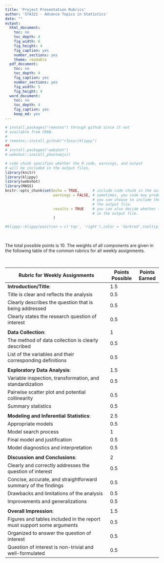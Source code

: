 ```yaml
---
title: 'Project Presentation Rubrics'
author: 'STA321 - Advance Topics in Statistics'
date: ""
output:
  html_document: 
    toc: no
    toc_depth: 4
    fig_width: 6
    fig_height: 4
    fig_caption: yes
    number_sections: yes
    theme: readable
  pdf_document: 
    toc: no
    toc_depth: 4
    fig_caption: yes
    number_sections: yes
    fig_width: 5
    fig_height: 4
  word_document: 
    toc: no
    toc_depth: 4
    fig_caption: yes
    keep_md: yes
---
```

<style type="text/css">
div#TOC li {
    list-style:none;
    background-image:none;
    background-repeat:none;
    background-position:0;
}
h1.title {
  font-size: 20px;
  color: DarkRed;
  text-align: center;
}
h4.author { /* Header 4 - and the author and data headers use this too  */
    font-size: 18px;
  font-family: "Times New Roman", Times, serif;
  color: DarkRed;
  text-align: center;
}
h4.date { /* Header 4 - and the author and data headers use this too  */
  font-size: 18px;
  font-family: "Times New Roman", Times, serif;
  color: DarkBlue;
  text-align: center;
}
h1 { /* Header 3 - and the author and data headers use this too  */
    font-size: 22px;
    font-family: "Times New Roman", Times, serif;
    color: darkred;
    text-align: center;
}
h2 { /* Header 3 - and the author and data headers use this too  */
    font-size: 18px;
    font-family: "Times New Roman", Times, serif;
    color: navy;
    text-align: left;
}

h3 { /* Header 3 - and the author and data headers use this too  */
    font-size: 15px;
    font-family: "Times New Roman", Times, serif;
    color: navy;
    text-align: left;
}

h4 { /* Header 4 - and the author and data headers use this too  */
    font-size: 18px;
    font-family: "Times New Roman", Times, serif;
    color: darkred;
    text-align: left;
}
</style>

```r
# install.packages("remotes") through github since it not
# available from CRAN. 
# 
# remotes::install_github("rlesur/klippy")
##
# install.packages("webshot")
# webshot::install_phantomjs()

# code chunk specifies whether the R code, warnings, and output 
# will be included in the output files.
library(knitr)
library(klippy)
library(webshot)
library(MASS)
knitr::opts_chunk$set(echo = TRUE,      # include code chunk in the output file
                      warnings = FALSE, # sometimes, you code may produce warning messages,
                                        # you can choose to include the warning messages in
                                        # the output file. 
                      results = TRUE    # you can also decide whether to include the output
                                        # in the output file.
                      )  
```

```r
#klippy::klippy(position = c('top', 'right'),color = 'darkred',tooltip_message = 'Click to copy', tooltip_success = 'Done')
```



\

The total possible points is 10. The weights of all components are given in the following table of the common rubrics for all weekly assignments.

\

|Rubric for Weekly Assignments                          |Points Possible|Points Earned|
|-------------------------------------------------------|---------------|-------------|
|**Introduction/Title**:	                              |1.5	          |             |
|Title is clear and reflects the analysis             	|0.5	          |             |
|Clearly describes the question that is being addressed	|0.5            |             |
|Clearly states the research question of interest	      |0.5            |	            |
|                                                       |               |             |
|**Data Collection**:	                                      |1            	|             |    
|The method of data collection is clearly described	|0.5|	|
|List of the variables and their corresponding definitions|	0.5||	
|                                                       |               |             |		
|**Exploratory Data Analysis**:	|1.5||	
|Variable inspection, transformation, and standardization	|0.5|	|
|Pairwise scatter plot and potential collinearity	|0.5|	|
|Summary statistics		|0.5| |
|                                                       |               |             |
|**Modeling and Inferential Statistics**:	|2.5	||
|Appropriate models	|0.5|	|
|Model search process	|1|	|
|Final model and justification|	0.5	||
|Model diagnostics and interpretation	|0.5	||
|                                                       |               |             |
|**Discussion and Conclusions**:|	2	||
|Clearly and correctly addresses the question of interest	|0.5	||
|Concise, accurate, and straightforward summary of the findings|	0.5|	|
|Drawbacks and limitations of the analysis|	0.5	||
|Improvements and generalizations	|0.5	||
|                                                       |               |             |
|**Overall Impression**:	|1.5	||
|Figures and tables included in the report must support some arguments	|0.5||	
|Organized to answer the question of interest	|0.5||	
|Question of interest is non-trivial and well-formulated	|0.5	||


\

\

\







